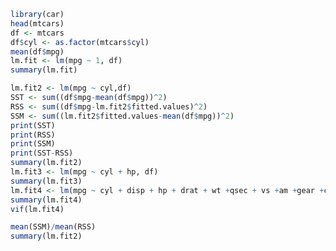 ```r
library(car)
head(mtcars)
df <- mtcars
df$cyl <- as.factor(mtcars$cyl)
mean(df$mpg)
lm.fit <- lm(mpg ~ 1, df)
summary(lm.fit)
```


```r
lm.fit2 <- lm(mpg ~ cyl,df)
SST <- sum((df$mpg-mean(df$mpg))^2)
RSS <- sum((df$mpg-lm.fit2$fitted.values)^2)
SSM <- sum((lm.fit2$fitted.values-mean(df$mpg))^2)
print(SST)
print(RSS)
print(SSM)
print(SST-RSS)
summary(lm.fit2)
lm.fit3 <- lm(mpg ~ cyl + hp, df)
summary(lm.fit3)
lm.fit4 <- lm(mpg ~ cyl + disp + hp + drat + wt +qsec + vs +am +gear +carb, df)
summary(lm.fit4)
vif(lm.fit4)

mean(SSM)/mean(RSS)
summary(lm.fit2)

```
